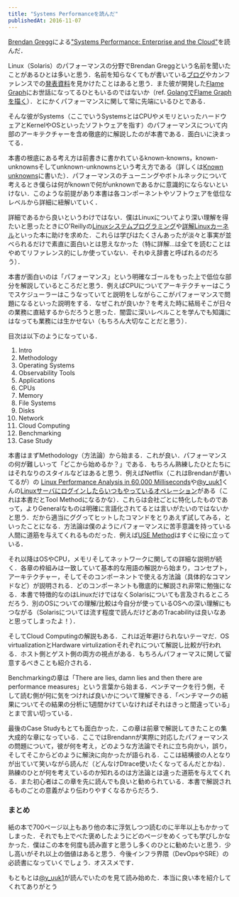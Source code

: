 ```yaml
---
title: "Systems Performanceを読んだ"
publishedAt: 2016-11-07
---
```


[Brendan Gregg](http://www.brendangregg.com/)による["Systems Performance: Enterprise and the Cloud"](https://www.amazon.co.jp/Systems-Performance-Enterprise-Brendan-Gregg-ebook/dp/B00FLYU9T2)を読んだ．

Linux（Solaris）のパフォーマンスの分野でBrendan Greggという名前を聞いたことがあるひとは多いと思う．名前を知らなくてもが書いている[ブログ](http://www.brendangregg.com/blog/index.html)やカンファレンスでの[発表資料](http://www.slideshare.net/brendangregg)を見かけたことはあると思う．また彼が開発した[Flame Graph](http://www.brendangregg.com/flamegraphs.html)にお世話になってるひともいるのではないか（ref. [GolangでFlame Graphを描く](http://deeeet.com/writing/2016/05/29/go-flame-graph/)）．とにかくパフォーマンスに関して常に先端にいるひとである．

そんな彼がSystems（ここでいうSystemsとはCPUやメモリといったハードウェアとKernelやOSといったソフトウェアを指す）のパフォーマンスについて内部のアーキテクチャーを含め徹底的に解説したのが本書である．面白いに決まってる．

本書の根底にある考え方は前書きに書かれているknown-knowns，known-unknownsそしてunknown-unknownsという考え方である（詳しくは[Known unknowns](http://deeeet.com/writing/2016/05/24/known-unknowns/)に書いた）．パフォーマンスのチューニングやボトルネックについて考えるとき僕らは何がknownで何がunknownであるかに意識的にならないといけない．このような前提があり本書は各コンポーネントやソフトウェアを低位なレベルから詳細に紐解いていく．

詳細であるから良いというわけではない．僕はLinuxについてより深い理解を得たいと思ったときにO'Reillyの[Linuxシステムプログラミング](https://www.amazon.co.jp/dp/4873113628)や[詳解Linuxカーネル](https://www.amazon.co.jp/dp/487311313X)といった本に助けを求めた．これらは学びはたくさんあったが淡々と事実が並べられるだけで素直に面白いとは思えなかった（特に詳解...は全てを読むことはやめてリファレンス的にしか使っていない．それゆえ辞書と呼ばれるのだろう）．

本書が面白いのは「パフォーマンス」という明確なゴールをもった上で低位な部分を解説しているところだと思う．例えばCPUについてアーキテクチャーはこうでスケジューラーはこうなっていてと説明をしながらここがパフォーマンスで問題になるといった説明をする．なぜこれが良いか？を考えた時に結局そこが日々の業務に直結するからだろうと思った．闇雲に深いレベルことを学んでも知識にはなっても業務には生かせない（もちろん大切なことだと思う）．

目次は以下のようになっている．

1. Intro
2. Methodology
3. Operating Systems
4. Observability Tools
5. Applications
6. CPUs
7. Memory
8. File Systems
9. Disks
10. Network
11. Cloud Computing
12. Benchmarking
13. Case Study

本書はまずMethodology（方法論）から始まる．これが良い．パフォーマンスの何が難しいって「どこから始めるか？」である．もちろん熟練したひとたちにはそれなりのスタイルなどはあると思う．例えばNetflix（これはBrendanが書いてるが）の [Linux Performance Analysis in 60,000 Milliseconds](http://techblog.netflix.com/2015/11/linux-performance-analysis-in-60s.html)や[@y_uuk1](https://twitter.com/y_uuk1)くんの[Linuxサーバにログインしたらいつもやっているオペレーション](http://blog.yuuk.io/entry/linux-server-operations)がある（これは本書だとTool Methodになるかな）．これらは会社ごとに特化したものであって，よりGeneralなものは明確に言語化されてるとは言いがたいのではないかと思う．だから適当にググってヒットしたコマンドをとりあえず試してみる，といったことになる．方法論は僕のようにパフォーマンスに苦手意識を持っている人間に道筋を与えてくれるものだった．例えば[USE Method](http://www.brendangregg.com/usemethod.html)はすぐに役に立っている．

それ以降はOSやCPU，メモリそしてネットワークに関しての詳細な説明が続く．各章の枠組みは一致していて基本的な用語の解説から始まり，コンセプト，アーキテクチャー，そしてそのコンポーネントで使える方法論（具体的なコマンドなど）が説明される．どのコンポーネントも徹底的に解説され非常に勉強になる．本書で特徴的なのはLinuxだけではなくSolarisについても言及されるところだろう．別のOSについての理解/比較は今自分が使っているOSへの深い理解にもつながる（Solarisについては流す程度で読んだけどあのTracabilityは良いなあと思ってしまったよ！）．

そしてCloud Computingの解説もある．これは近年避けられないテーマだ．OS virtualizationとHardware virtulizationそれぞれについて解説し比較が行われる．ホスト側とゲスト側の両方の視点がある．もちろんパフォーマスに関して留意するべきことも紹介される．

Benchmarkingの章は「There are lies, damn lies and then there are performance measures」という言葉から始まる．ベンチマークを行う側，そして読む側が何に気をつければ良いかについて理解できる．「ベンチマークの結果についてその結果の分析に1週間かけていなければそれはきっと間違っている」とまで言い切っている．

最後のCase Studyもとても面白かった．この章は前章で解説してきたことの集大成的な章になっている．ここではBrendannが実際に対応したパフォーマンスの問題について，彼が何を考え，どのような方法論でそれに立ち向かい，誤り，そしてそこからどのように解決に向かったが語られる．ここは結構彼の人となりが出ていて笑いながら読んだ（どんなけDtrace使いたくなってるんだとかね）．熟練のひとが何を考えているのか知れるのは方法論とは違った道筋を与えてくれる．また初心者はこの章を先に読んでも良いと勧められている．本書で解説されるものごとの意義がより伝わりやすくなるからだろう．

### まとめ

紙の本で700ページ以上もあり他の本に浮気しつつ読むのに半年以上もかかってしまった．それでも上でべた褒めしたようにどのページをめくっても学びしかなかった．僕はこの本を何度も読み直すと思うし多くのひとに勧めたいと思う．少し高いがそれ以上の価値はあると思う．今後インフラ界隈（DevOpsやSRE）の必読書になっていくでしょう．オススメです．

もともとは[@y_uuk1](https://twitter.com/y_uuk1)が読んでいたのを見て読み始めた．本当に良い本を紹介してくれてありがとう
